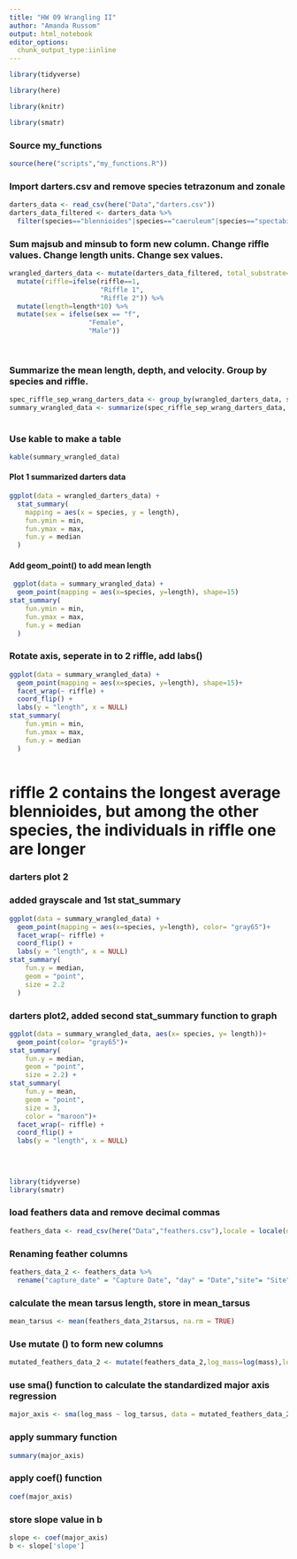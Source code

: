 ```yaml
---
title: "HW 09 Wrangling II"
author: "Amanda Russom"
output: html_notebook
editor_options:
  chunk_output_type:iinline
---
```


```r
library(tidyverse)
```

```r
library(here)
```

```r
library(knitr)
```
```r
library(smatr)
```

### Source my_functions
```r
source(here("scripts","my_functions.R"))
```

### Import darters.csv and remove species tetrazonum and zonale

```r
darters_data <- read_csv(here("Data","darters.csv"))
darters_data_filtered <- darters_data %>% 
  filter(species=="blennioides"|species=="caeruleum"|species=="spectabile")
```
### Sum majsub and minsub to form new column.  Change riffle values.  Change length units. Change sex values.
```r
wrangled_darters_data <- mutate(darters_data_filtered, total_substrate=majsub+minsub) %>% 
  mutate(riffle=ifelse(riffle==1,
                       "Riffle 1",
                       "Riffle 2")) %>%
  mutate(length=length*10) %>%
  mutate(sex = ifelse(sex == "f",
                    "Female",
                    "Male"))
  
  
```

### Summarize the mean length, depth, and velocity.  Group by species and riffle.
```r
spec_riffle_sep_wrang_darters_data <- group_by(wrangled_darters_data, species, riffle)
summary_wrangled_data <- summarize(spec_riffle_sep_wrang_darters_data, length=mean(length, na.rm=TRUE), depth=mean(depth, na.rm = TRUE),velocity=mean(velocity,na.rm = TRUE))
  
```

### Use kable to make a table
```r
kable(summary_wrangled_data)
```
#### Plot 1 summarized darters data
```r
ggplot(data = wrangled_darters_data) + 
  stat_summary(
    mapping = aes(x = species, y = length),
    fun.ymin = min,
    fun.ymax = max,
    fun.y = median
  )
```
#### Add geom_point() to add mean length

```r
 ggplot(data = summary_wrangled_data) +
  geom_point(mapping = aes(x=species, y=length), shape=15)
stat_summary(
    fun.ymin = min,
    fun.ymax = max,
    fun.y = median
  )
```
### Rotate axis, seperate in to 2 riffle, add labs()

```r
ggplot(data = summary_wrangled_data) +
  geom_point(mapping = aes(x=species, y=length), shape=15)+
  facet_wrap(~ riffle) +
  coord_flip() +
  labs(y = "length", x = NULL)
stat_summary(
    fun.ymin = min,
    fun.ymax = max,
    fun.y = median
  )
  
```
# riffle 2 contains the longest average blennioides, but among the other species, the individuals in riffle one are longer


### darters plot 2
### added grayscale and 1st stat_summary
```r
ggplot(data = summary_wrangled_data) +
  geom_point(mapping = aes(x=species, y=length), color= "gray65")+
  facet_wrap(~ riffle) +
  coord_flip() +
  labs(y = "length", x = NULL)
stat_summary(
    fun.y = median,
    geom = "point",
    size = 2.2
  )
```

### darters plot2, added second stat_summary function to graph

```r
ggplot(data = summary_wrangled_data, aes(x= species, y= length))+
  geom_point(color= "gray65")+
stat_summary(
    fun.y = median,
    geom = "point",
    size = 2.2) + 
stat_summary(
    fun.y = mean,
    geom = "point",
    size = 3,
    color = "maroon")+
  facet_wrap(~ riffle) +
  coord_flip() +
  labs(y = "length", x = NULL)
  
  
  
```
```r
library(tidyverse)
library(smatr)
```

### load feathers data and remove decimal commas 
```r
feathers_data <- read_csv(here("Data","feathers.csv"),locale = locale(decimal_mark = ",") )
```
### Renaming feather columns
```r
feathers_data_2 <- feathers_data %>%
  rename("capture_date" = "Capture Date", "day" = "Date","site"= "Site","urban_score"=  "Urba Score","cortF"="CortF ng/mg", "cortB"="CortF ng/mm", "sex"="Sex", "smi"="SMI", "tarsus"="Tarsus", "mass"="Mass", "basal_cort" = "Bas_Cort", "stress_cort" ="Stress_Cort")
```

### calculate the mean tarsus length, store in mean_tarsus

```r
mean_tarsus <- mean(feathers_data_2$tarsus, na.rm = TRUE) 
```

### Use mutate () to form new columns 
 
```r
mutated_feathers_data_2 <- mutate(feathers_data_2,log_mass=log(mass),log_tarsus=log(tarsus))
```
 
### use sma() function to calculate the standardized major axis regression

```r
major_axis <- sma(log_mass ~ log_tarsus, data = mutated_feathers_data_2)
```
### apply summary function
```r
summary(major_axis)
```
### apply coef() function
```r
coef(major_axis)
```

### store slope value in b

```r
slope <- coef(major_axis)
b <- slope['slope']
```


















